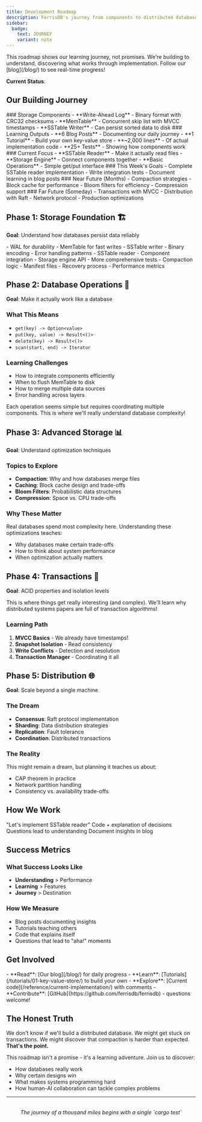 ```yaml
---
title: Development Roadmap
description: FerrisDB's journey from components to distributed database
sidebar:
  badge:
    text: JOURNEY
    variant: note
---
```



<Aside type="tip" title="Journey Documentation">
  This roadmap shows our learning journey, not promises. We're building to understand, discovering
  what works through implementation. Follow our [blog](/blog/) to see real-time progress!
</Aside>

**Current Status**: <Stats />

## Our Building Journey

<Tabs>
  <TabItem label="✅ What We've Built">
    <Badge text="IMPLEMENTED" variant="success" />
    ### Storage Components - **Write-Ahead Log** - Binary format with CRC32 checksums - **MemTable**
    - Concurrent skip list with MVCC timestamps - **SSTable Writer** - Can persist sorted data to
    disk ### Learning Outputs - **6 Blog Posts** - Documenting our daily journey - **1 Tutorial** -
    Build your own key-value store - **~2,000 lines** - Of actual implementation code - **25+
    Tests** - Showing how components work
  </TabItem>

<TabItem label="🚧 What We're Building">
  <Badge text="IN PROGRESS" variant="caution" />
  ### Current Focus - **SSTable Reader** - Make it actually read files - **Storage Engine** -
  Connect components together - **Basic Operations** - Simple get/put interface ### This Week's
  Goals - Complete SSTable reader implementation - Write integration tests - Document learning in
  blog posts
</TabItem>

  <TabItem label="📋 What We Dream About">
    <Badge text="FUTURE EXPLORATION" variant="note" />
    ### Near Future (Months) - Compaction strategies - Block cache for performance - Bloom filters
    for efficiency - Compression support ### Far Future (Someday) - Transactions with MVCC -
    Distribution with Raft - Network protocol - Production optimizations
  </TabItem>
</Tabs>

## Phase 1: Storage Foundation 🏗️

**Goal**: Understand how databases persist data reliably

<CardGrid>
  <Card title="Completed ✅" icon="approve-check">
    - WAL for durability
    - MemTable for fast writes
    - SSTable writer
    - Binary encoding
    - Error handling patterns
  </Card>

<Card title="In Progress 🚧" icon="rocket">
  - SSTable reader - Component integration - Storage engine API - More comprehensive tests
</Card>

  <Card title="Next Up 📋" icon="document">
    - Compaction logic
    - Manifest files
    - Recovery process
    - Performance metrics
  </Card>
</CardGrid>

## Phase 2: Database Operations 🔧

**Goal**: Make it actually work like a database

### What This Means

- `get(key) -> Option<value>`
- `put(key, value) -> Result<()>`
- `delete(key) -> Result<()>`
- `scan(start, end) -> Iterator`

### Learning Challenges

- How to integrate components efficiently
- When to flush MemTable to disk
- How to merge multiple data sources
- Error handling across layers

<Aside type="note">
  Each operation seems simple but requires coordinating multiple components. This is where we'll
  really understand database complexity!
</Aside>

## Phase 3: Advanced Storage 📊

**Goal**: Understand optimization techniques

### Topics to Explore

- **Compaction**: Why and how databases merge files
- **Caching**: Block cache design and trade-offs
- **Bloom Filters**: Probabilistic data structures
- **Compression**: Space vs. CPU trade-offs

### Why These Matter

Real databases spend most complexity here. Understanding these optimizations teaches:

- Why databases make certain trade-offs
- How to think about system performance
- When optimization actually matters

## Phase 4: Transactions 🔄

**Goal**: ACID properties and isolation levels

<Aside type="caution">
  This is where things get really interesting (and complex). We'll learn why distributed systems
  papers are full of transaction algorithms!
</Aside>

### Learning Path

1. **MVCC Basics** - We already have timestamps!
2. **Snapshot Isolation** - Read consistency
3. **Write Conflicts** - Detection and resolution
4. **Transaction Manager** - Coordinating it all

## Phase 5: Distribution 🌐

**Goal**: Scale beyond a single machine

### The Dream

- **Consensus**: Raft protocol implementation
- **Sharding**: Data distribution strategies
- **Replication**: Fault tolerance
- **Coordination**: Distributed transactions

### The Reality

This might remain a dream, but planning it teaches us about:

- CAP theorem in practice
- Network partition handling
- Consistency vs. availability trade-offs

## How We Work

<CardGrid>
  <Card title="Human Assigns" icon="user">
    "Let's implement SSTable reader"
  </Card>

<Card title="AI Implements" icon="robot">
  Code + explanation of decisions
</Card>

<Card title="Human Reviews" icon="magnifier">
  Questions lead to understanding
</Card>

  <Card title="Both Learn" icon="puzzle">
    Document insights in blog
  </Card>
</CardGrid>

## Success Metrics

### What Success Looks Like

- **Understanding** > Performance
- **Learning** > Features
- **Journey** > Destination

### How We Measure

- Blog posts documenting insights
- Tutorials teaching others
- Code that explains itself
- Questions that lead to "aha!" moments

## Get Involved

<Card title="Follow the Journey" icon="telescope">
  - **Read**: [Our blog](/blog/) for daily progress - **Learn**:
  [Tutorials](/tutorials/01-key-value-store/) to build your own - **Explore**: [Current
  code](/reference/current-implementation/) with comments - **Contribute**:
  [GitHub](https://github.com/ferrisdb/ferrisdb) - questions welcome!
</Card>

## The Honest Truth

We don't know if we'll build a distributed database. We might get stuck on transactions. We might
discover that compaction is harder than expected. **That's the point.**

This roadmap isn't a promise - it's a learning adventure. Join us to discover:

- How databases really work
- Why certain designs win
- What makes systems programming hard
- How human-AI collaboration can tackle complex problems

---

<p style="text-align: center; margin-top: 2rem;">
  <em>The journey of a thousand miles begins with a single `cargo test`</em>
</p>
